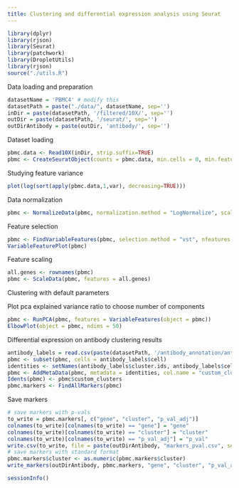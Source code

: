 ```yaml
---
title: Clustering and differential expression analysis using Seurat
---
```


```r
library(dplyr)
library(rjson)
library(Seurat)
library(patchwork)
library(DropletUtils)
library(rjson)
source("./utils.R")
```

Data loading and preparation

```r
datasetName = 'PBMC4' # modify this
datasetPath = paste("./data/", datasetName, sep='')
inDir = paste(datasetPath, '/filtered/10X/', sep='')
outDir = paste(datasetPath, '/seurat/', sep='')
outDirAntibody = paste(outDir, 'antibody/', sep='')
```

Dataset loading

```r
pbmc.data <- Read10X(inDir, strip.suffix=TRUE)
pbmc <- CreateSeuratObject(counts = pbmc.data, min.cells = 0, min.features = 0)
```

Studying feature variance

```r
plot(log(sort(apply(pbmc.data,1,var), decreasing=TRUE)))
```

Data normalization

```r
pbmc <- NormalizeData(pbmc, normalization.method = "LogNormalize", scale.factor = 10000)
```

Feature selection

```r
pbmc <- FindVariableFeatures(pbmc, selection.method = "vst", nfeatures = 2000) # nfeatures chosen based on elbow plot above
VariableFeaturePlot(pbmc)
```

Feature scaling

```r
all.genes <- rownames(pbmc)
pbmc <- ScaleData(pbmc, features = all.genes)
```

Clustering with default parameters

Plot pca explained variance ratio to choose number of components

```r
pbmc <- RunPCA(pbmc, features = VariableFeatures(object = pbmc))
ElbowPlot(object = pbmc, ndims = 50)
```

Differential expression on antibody clustering results

```r
antibody_labels = read.csv(paste(datasetPath, '/antibody_annotation/antibody_labels_train.csv', sep=''))
pbmc <- subset(pbmc, cells = antibody_labels$cell)
identities <- setNames(antibody_labels$cluster.ids, antibody_labels$cell)
pbmc <- AddMetaData(pbmc, metadata = identities, col.name = "custom_clusters")
Idents(pbmc) <- pbmc$custom_clusters
pbmc.markers <- FindAllMarkers(pbmc)
```

Save markers

```r
# save markers with p-vals
to_write = pbmc.markers[, c("gene", "cluster", "p_val_adj")]
colnames(to_write)[colnames(to_write) == "gene"] = "gene"
colnames(to_write)[colnames(to_write) == "cluster"] = "cluster"
colnames(to_write)[colnames(to_write) == "p_val_adj"] = "p_val"
write.csv(to_write, file = paste(outDirAntibody, "markers_pval.csv", sep=""), row.names = FALSE)
# save markers with standard format
pbmc.markers$cluster <- as.numeric(pbmc.markers$cluster)
write_markers(outDirAntibody, pbmc.markers, "gene", "cluster", "p_val_adj", FALSE, numTopMarkers)
```

```r
sessionInfo()
```